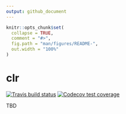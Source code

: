 ```yaml
---
output: github_document
---
```


<!-- README.md is generated from README.Rmd. Please edit that file -->

```r
knitr::opts_chunk$set(
  collapse = TRUE,
  comment = "#>",
  fig.path = "man/figures/README-",
  out.width = "100%"
)
```

# clr

<!-- badges: start -->
[![Travis build status](https://travis-ci.org/bradleyboehmke/clr.svg?branch=master)](https://travis-ci.org/bradleyboehmke/clr)
[![Codecov test coverage](https://codecov.io/gh/bradleyboehmke/clr/branch/master/graph/badge.svg)](https://codecov.io/gh/bradleyboehmke/clr?branch=master)
<!-- badges: end -->

TBD
